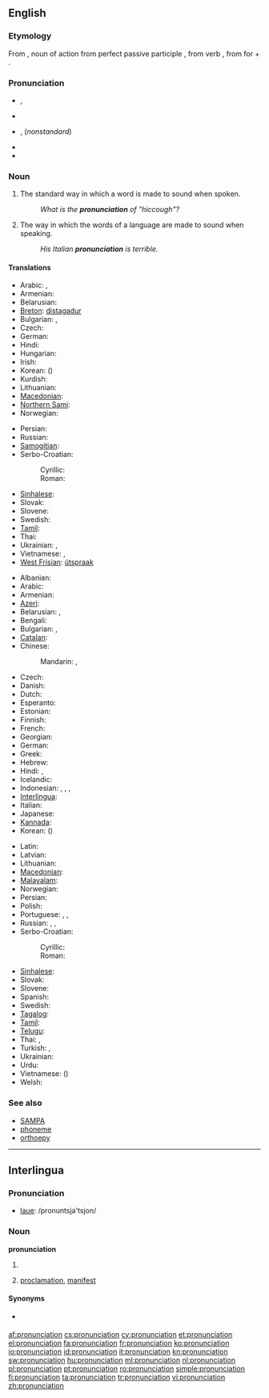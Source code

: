 {{selfref|See also [[Wiktionary:Pronunciation key|Wiktionary's pronunciation key]]}}
==English==
{{wikipedia}}
===Etymology===
From {{etyl|la}} {{term|lang=la|pronuntiatio}}, noun of action from perfect passive participle {{term|lang=la|pronuntiatus}}, from verb {{term|lang=la|pronuntiare||proclaim}}, from {{term|lang=la|pro-}} for + {{term|lang=la|nuntiare||announce}}.

===Pronunciation===
* {{IPA|/pɹəˌnʌnsiˈeɪʃən/}}, {{SAMPA|/pr@%nVnsi"eIS@n/}}
* {{audio|en-us-pronunciation.ogg|Audio (US)}}
* {{IPA|/pɹəˌnaʊnsiˈeɪʃən/}}, {{SAMPA|/pr@%naUnsi"eIS@n/}} (''nonstandard'')
* {{rhymes|eɪʃǝn}}
* {{hyphenation|pro|nun|ci|a|tion}}

===Noun===
{{en-noun|s|-}}

# {{countable}} The standard way in which a word is made to sound when spoken.
#: ''What is the '''pronunciation''' of "hiccough"?''
# {{uncountable}} The way in which the words of a language are made to sound when speaking.
#: ''His Italian '''pronunciation''' is terrible.''

====Translations====
{{trans-top|standard sound of a word}}
* Arabic: {{t|ar|نطق|m|tr=nuTq}},  {{t|ar|لفظ|m|tr=lafZ}}
* Armenian: {{t|hy|արտասանություն|tr=artasanut'yun|sc=Armn}}
* Belarusian: {{t|be|вымаўленне|n|tr=vymaŭlénne|xs=Belarusian}}
* [[Breton]]: [[distagadur]] {{m}}
* Bulgarian: {{t+|bg|произношение|n|tr=proiznošénie}},  {{t+|bg|изговор|m|tr=ízgovor}}
* Czech: {{t+|cs|výslovnost|f}}
* German: {{t|de|Aussprache|f}}
* Hindi: {{t|hi|उच्चारण|tr=uccāraṇ|sc=Deva}}
* Hungarian: {{t+|hu|kiejtés}}
* Irish: {{t|ga|fuaimniú|m|xs=Irish}}
* Korean: {{t+|ko|발음|tr=bareum|sc=Hang}} ({{t|ko|發音|sc=Kore}})
* Kurdish: {{ku-Arab|[[گۆ کردن]]}}
* Lithuanian: {{t+|lt|tarimas|m|xs=Lithuanian}}
* [[Macedonian]]: {{t-|mk|изговор|m|tr=ízgovor}}
* [[Northern Sami]]: {{tø|se|báhkkodit}}
* Norwegian: {{t+|no|uttale|m}}
{{trans-mid}}
* Persian: {{t|fa|تلفظ|tr=talaffoz|sc=fa-Arab}}
* Russian: {{t|ru|произношение|n|sc=Cyrl|tr=proiznošénije}} 
* [[Samogitian]]: {{tø|bat-smg|tarėms}}
* Serbo-Croatian: 
*: Cyrillic: {{t|sh|изговор|alt=и̏згово̄р|m|sc=Cyrl}}
*: Roman: {{t|sh|izgovor|alt=ȉzgovōr|m}}
* [[Sinhalese]]: {{t|si|උච්චාරණය|sc=Sinh}}
* Slovak: {{t|sk|výslovnosť|f}}
* Slovene: {{t+|sl|izgovorjava|alt=izgovorjáva|f}}
* Swedish: {{t|sv|uttal|n}}
* [[Tamil]]: {{t|ta|உச்சரிப்பு|tr=uccharippu|sc=Taml}}
* Thai: {{t|th|การออกเสียง|tr=gaan-òk sĭang|sc=Thai}}
* Ukrainian: {{t|uk|вимова|f|tr=vymóva|xs=Ukrainian}},  {{t|uk|вимовляння|tr=vymovljánnja|xs=Ukrainian}}
* Vietnamese: {{t|vi|cách phát âm|xs=Vietnamese}},  {{t|vi|cách đọc|xs=Vietnamese}}
* [[West Frisian]]: [[útspraak]]
{{trans-bottom}}

{{trans-top|way in which words are pronounced}}
* Albanian: {{t|sq|shqiptim|m}}
* Arabic: {{t|ar|لفظ|m|tr=lafZ|sc=Arab}}
* Armenian: {{t|hy|արտասանություն|tr=artasanut'yun|sc=Armn}}
* [[Azeri]]: {{t|az|tələffüz}}
* Belarusian: {{t|be|вымаўленне|n|tr=vymaŭlénne|sc=Cyrl}}, {{t|be|вымова|f|tr=vymóva|sc=Cyrl}}
* Bengali: {{t|bn|উচ্চারণ|tr=uccāraṇ|sc=Beng}}
* Bulgarian: {{t|bg|произношение|n|tr=proiznošénie|sc=Cyrl}}, {{t|bg|изговор|m|tr=ízgovor|sc=Cyrl}}
* [[Catalan]]: {{t-|ca|pronunciació|f}}
* Chinese:
*: Mandarin: {{t-|cmn|發音|sc=Hani}},  {{t-|cmn|发音|tr=fāyīn|sc=Hani}}
* Czech: {{t|cs|výslovnost|f}}
* Danish: {{t+|da|udtale}}
* Dutch: {{t+|nl|uitspraak|f}}
* Esperanto: {{t+|eo|prononco|xs=Esperanto}}
* Estonian: {{t|et|hääldus}}
* Finnish: {{t+|fi|ääntämys}}
* French: {{t+|fr|prononciation|f}}
* Georgian: {{t|ka|გამოთქმას|tr=gamot’k’mas|sc=Geor}}
* German: {{t+|de|Aussprache|f}}
* Greek: {{t|el|προφορά|tr=proforá|sc=Grek}}
* Hebrew: {{t|he|ביטוי|m|tr=bituy}}
* Hindi: {{t|hi|उच्चारण|tr=uccāraṇ|sc=Deva}}, {{t|hi|अनुलेखन|tr=anulēkhan|sc=Deva}}
* Icelandic: {{t+|is|framburður|m}}
* Indonesian: {{t|id|lafal}}, {{t|id|cara baca}}, {{t|id|ucapan}}, {{t|id|pengucapan}}
* [[Interlingua]]: {{t-|ia|pronunciation|xs=Interlingua}}
* Italian: {{t+|it|pronuncia|f}}
* Japanese: {{t-|ja|発音|tr=はつおん, hatsuon}}
* [[Kannada]]: {{t|kn|ಉಚ್ಚಾರಣೆ|tr=uccāraṇe|sc=Knda}}
* Korean: {{t+|ko|발음|tr=bareum|sc=Hang}} ({{t|ko|發音|sc=Kore}})
{{trans-mid}}
* Latin: {{t-|la|pronuntiatio|f|alt=prōnuntiātiō}}
* Latvian: {{t|lv|izruna}}
* Lithuanian: {{t|lt|tarimas|m}}
* [[Macedonian]]: {{t|mk|изговор|m|tr=ízgovor|sc=Cyrl}}
* [[Malayalam]]: {{t|ml|ഉച്ചാരണം|tr=uccāraṇaṁ|sc=Mlym}}
* Norwegian: {{t|no|uttale|m}}
* Persian: {{t|fa|تلفظ|tr=talaffoz|sc=fa-Arab}}
* Polish: {{t+|pl|wymowa|f}}
* Portuguese: {{t|pt|pronúncia}}, {{t|pt|pronunciação|f}}, {{t|pt|prolação|f}}
* Russian: {{t|ru|произношение|n|sc=Cyrl|tr=proiznošénije}},  {{t|ru|выговор|m|tr=výgovor}},  {{t+|ru|акцент|m|tr=akcént}}
* Serbo-Croatian: 
*: Cyrillic: {{t|sh|изговор|alt=и̏згово̄р|m|sc=Cyrl}}
*: Roman: {{t|sh|izgovor|alt=ȉzgovōr|m}}
* [[Sinhalese]]: {{t|si|උච්චාරණය|sc=Sinh}}
* Slovak: {{t|sk|výslovnosť|f}}
* Slovene: {{t+|sl|izgovorjava|alt=izgovorjáva|f}}
* Spanish: {{t+|es|pronunciación|f}}
* Swedish: {{t+|sv|uttal}}
* [[Tagalog]]: {{t|tl|pagbigkas}}
* [[Tamil]]: {{t|ta|உச்சரிப்பு|tr=uccharippu|sc=Taml}}
* [[Telugu]]: {{t|te|ఉచ్ఛారణ|tr=ucchāraṇa|sc=Telu}}
* Thai: {{t|th|เสียงอ่าน|tr=sĭang-àan|sc=Thai}}, {{t|th|การออกเสียง|tr=gaan-òk sĭang|sc=Thai}}
* Turkish: {{t|tr|sesletim}}, {{t|tr|telaffuz}}
* Ukrainian: {{t|uk|вимова|f|tr=vymóva|sc=Cyrl}}
* Urdu: {{t|ur|تلفظ|tr=talaffoz|sc=ur-Arab}}
* Vietnamese: {{t|vi|phát âm}} ({{t|vi|發音}})
* Welsh: {{t+|cy|cynaniad|xs=Welsh}}
{{trans-bottom}}

===See also===
* [[SAMPA]]
* [[phoneme]]
* [[orthoepy]]

----

==Interlingua==

===Pronunciation===
* [[laue]]: /pronuntsja'tsjon/

===Noun===
'''pronunciation'''

# {{l|en|pronunciation}}
# {{l|en|pronunciation}} [[proclamation]], [[manifest]]

====Synonyms====
* {{sense|proclamation}} {{l|ia|pronunciamento}}

[[af:pronunciation]]
[[cs:pronunciation]]
[[cy:pronunciation]]
[[et:pronunciation]]
[[el:pronunciation]]
[[fa:pronunciation]]
[[fr:pronunciation]]
[[ko:pronunciation]]
[[io:pronunciation]]
[[id:pronunciation]]
[[it:pronunciation]]
[[kn:pronunciation]]
[[sw:pronunciation]]
[[hu:pronunciation]]
[[ml:pronunciation]]
[[nl:pronunciation]]
[[pl:pronunciation]]
[[pt:pronunciation]]
[[ro:pronunciation]]
[[simple:pronunciation]]
[[fi:pronunciation]]
[[ta:pronunciation]]
[[tr:pronunciation]]
[[vi:pronunciation]]
[[zh:pronunciation]]